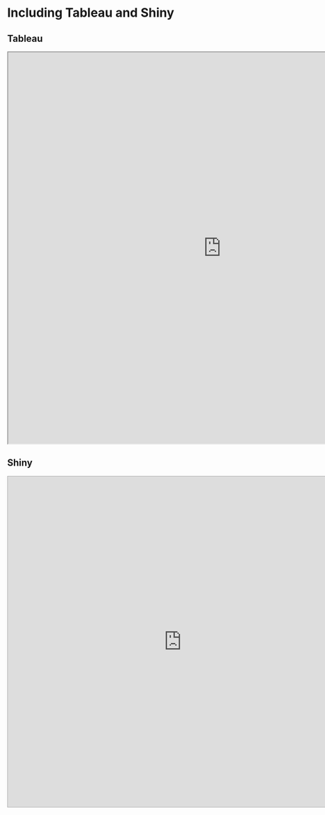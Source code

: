 # Including Tableau and Shiny

## Tableau
<iframe src="https://public.tableau.com/views/macs40700/BabyNamesDashboard?:showVizHome=no&:embed=true"
 width="980px" height="900px"></iframe>

## Shiny


<iframe src="https://jclip.shinyapps.io/baby-names/" style="border: 1px solid #AAA; width: 800px; height: 760px"></iframe>